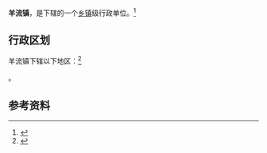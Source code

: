 {{中国乡级行政区|37/09/82/105/000}}

'''羊流镇'''，是{{PRC admin/fullname|37/09/82/105/000|3}}下辖的一个[[乡镇|乡镇]]级行政单位。<ref>{{PRC admin/ref sgc|{{PRC admin/parent|37/09/82/105/000}}}}</ref>

== 行政区划 ==

羊流镇下辖以下地区：<ref>{{PRC admin/ref sgc|37/09/82/105/000}}</ref>

{{PRC admin/children|37/09/82/105/000}}。

== 参考资料 ==

{{reflist}}

{{行政区划小作品}}
{{PRC admin/navcat|37/09/82/105/000}}